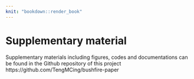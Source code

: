 ```yaml
---
knit: "bookdown::render_book"
---
```



# Supplementary material

Supplementary materials including figures, codes and documentations can be found in the Github repository of this project https://github.com/TengMCing/bushfire-paper
